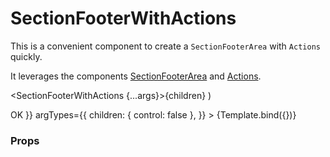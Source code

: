 
<Meta
  title="Components/Section/SectionFooterWithActions"
  component={SectionFooterWithActions}
/>

# SectionFooterWithActions

This is a convenient component to create a `SectionFooterArea` with `Actions` quickly.

It leverages the components [SectionFooterArea](/docs/components-section-sectionfooterarea--default-story) and [Actions](/docs/components-actions-actions--default-story).

  <SectionFooterWithActions {...args}>{children}</SectionFooterWithActions>
)

<Canvas>
  <Story
    name="Default"
    args={{ children: <Button>OK</Button> }}
    argTypes={{
      children: { control: false },
    }}
  >
    {Template.bind({})}
  </Story>
</Canvas>

### Props

<ArgsTable story="Default" />
